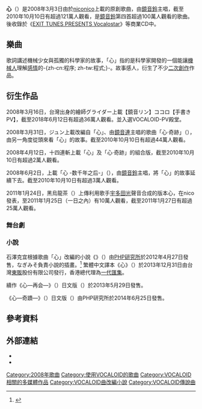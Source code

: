 {{Infobox song
| name       = 心
| original_name = ココロ
| language   = ja
| type       = 
| artist     = トラボルタ
| album      = トラボティック・チューン
| released   = {{Start date|2008|3|3}}
| format     = 
| recorded   = 
| genre      = 
| length     = 4:50
| writer     = トラボルタ
| label      = 
| producer   = 
}}
'''心'''（{{lang-ja|'''ココロ'''}}）是2008年3月3日由{{link-ja|トラボルタ|トラボルタ}}於[[niconico|niconico]]上載的原創歌曲，由[[鏡音鈴|鏡音鈴]]主唱，截至2010年10月10日有超過121萬人觀看，是[[鏡音鈴|鏡音鈴]]第四首超過100萬人觀看的歌曲。後收錄於《[[EXIT_TUNES_PRESENTS_Vocalostar|EXIT TUNES PRESENTS Vocalostar]]》等商業CD中。

==樂曲==
歌詞講述機械少女與孤獨的科學家的故事，「心」指的是科學家開發的一個能讓[[機械人|機械人]]理解[[感情|感情]]的-{zh-cn:程序; zh-tw:程式;}-。故事感人，衍生了不少[[二次創作|二次創作]]作品。

==衍生作品==

2008年3月16日，台灣出身的繪師グライダー上載【鏡音リン】ココロ【手書きPV】，截至2018年6月12日有超過36萬人觀看。並入選VOCALOID-PV殿堂。

2008年3月31日，ジュン上載改編自「心」、由[[鏡音連|鏡音連]]主唱的歌曲「心·奇跡」（{{Lang|ja|ココロ・キセキ}}），由另一角度從頭來看「心」的故事。截至2010年10月10日有超過44萬人觀看。

2008年4月12日，十四連斬上載「心」及「心·奇跡」的組合版，截至2010年10月10日有超過2萬人觀看。

2008年6月2日，{{Lang|ja|ばすてぃ}}上載「心 -数千年之后-」（{{Lang|ja|ココロ -thousands after-}}），由[[鏡音鈴|鏡音鈴]]主唱，將「心」的故事延續下去。截至2010年10月10日有超過3萬人觀看。

2011年1月24日，黑烏龍茶（{{lang|ja|渡り鳥P}}）上傳利用歌手[[宇多田光|宇多田光]]聲音合成的版本心，在nico發表，至2011年1月25日（一日之內）有10萬人觀看，截至2011年1月27日有超過25萬人觀看。

===舞台劇===

===小說===
石澤克宜根據歌曲「心」改編的小說《{{Lang|ja|ココロ}}》（{{ISBN|978-4569803845}}）由[[PHP研究所|PHP研究所]]於2012年4月27日發售，なぎみそ負責小說的插畫。<ref>{{cite web|url=http://kokoronovel.com|title=<nowiki>[小説版] ココロ - KOKORO</nowiki>|language=ja|access-date=2021-10-02|archive-date=2021-01-22|archive-url=https://web.archive.org/web/20210122203320/http://kokoronovel.com/|dead-url=no}}</ref>
繁體中文譯本《心》（{{ISBN|978-986-331-263-5}}）於2013年12月31日由台灣[[東販|東販]]股份有限公司發行，香港總代理為[[一代匯集|一代匯集]]。

續作《心―再会―》（{{lang|ja|ココロ―再会―}}）日文版（{{ISBN|978-4569810829}}）於2013年5月29日發售。

《心—奇蹟—》（{{lang|ja|ココロ—奇跡—}}）日文版（{{ISBN|978-4569818313}}）由PHP研究所於2014年6月25日發售。

==參考資料==
{{Reflist}}

==外部連結==
*{{lang|ja|[http://www.nicovideo.jp/watch/sm2500648 【鏡音リン】　ココロ　【オリジナル曲】 - niconico]}}
*{{Lang|ja|[http://info.nicovideo.jp/nicomu/kokoro/ ニコニコミュージカル - 舞台劇 『ココロ』]}}

{{鏡音鈴、連}}

{{DEFAULTSORT:Kokoro}}

[[Category:2008年歌曲|Category:2008年歌曲]]
[[Category:使用VOCALOID的歌曲|Category:使用VOCALOID的歌曲]]
[[Category:VOCALOID相關的多媒體作品|Category:VOCALOID相關的多媒體作品]]
[[Category:VOCALOID曲改編小說|Category:VOCALOID曲改編小說]]
[[Category:VOCALOID傳說曲|Category:VOCALOID傳說曲]]